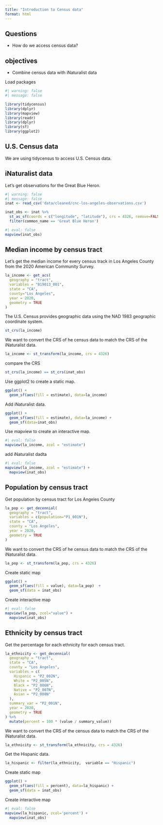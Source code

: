 ```yaml
---
title: "Introduction to Census data"
format: html
---
```


::: summary
## Questions

-   How do we access census data?

## objectives

-   Combine census data with iNaturalist data
:::

Load packages

```r
#| warning: false
#| message: false

library(tidycensus)
library(dplyr)
library(mapview)
library(readr)
library(dplyr)
library(sf)
library(ggplot2)
```

## U.S. Census data

We are using tidycensus to access U.S. Census data.

## iNaturalist data

Let's get observations for the Great Blue Heron.

```r
#| warning: false
#| message: false
inat <- read_csv('data/cleaned/cnc-los-angeles-observations.csv')
```

```r
inat_obs <- inat %>% 
  st_as_sf(coords = c("longitude", "latitude"), crs = 4326, remove=FALSE) %>% 
  filter(common_name == 'Great Blue Heron') 


```

```r
#| eval: false
mapview(inat_obs)
```

## Median income by census tract

Let's get the median income for every census track in Los Angeles County from the 2020 American Community Survey.

```r
la_income <- get_acs(
  geography = "tract", 
  variables = "B19013_001",
  state = "CA", 
  county="Los Angeles",
  year = 2020,
  geometry = TRUE
)

```

The U.S. Census provides geographic data using the NAD 1983 geographic coordinate system.

```r
st_crs(la_income)
```

We want to convert the CRS of he census data to match the CRS of the iNaturalist data.

```r
la_income <- st_transform(la_income, crs = 4326)
```

compare the CRS

```r
st_crs(la_income) == st_crs(inat_obs)

```

Use ggplot2 to create a static map.

```r
ggplot() +
  geom_sf(aes(fill = estimate), data=la_income)   

```

Add iNaturalist data.

```r
ggplot() +
  geom_sf(aes(fill = estimate), data=la_income) +
  geom_sf(data=inat_obs)

```

Use mapview to create an interactive map.

```r
#| eval: false
mapview(la_income, zcol = "estimate")

```

add iNaturalist dadta

```r
#| eval: false
mapview(la_income, zcol = "estimate") +
  mapview(inat_obs)

```

## Population by census tract

Get population by census tract for Los Angeles County

```r
la_pop <- get_decennial(
  geography = "tract",
  variables = c(population="P1_001N"),
  state = "CA",
  county = "Los Angeles",
  year = 2020,
  geometry = TRUE
)
```

We want to convert the CRS of he census data to match the CRS of the iNaturalist data.

```r
la_pop <- st_transform(la_pop, crs = 4326)
```

Create static map

```r
ggplot() +
  geom_sf(aes(fill = value), data=la_pop)  +
  geom_sf(data = inat_obs)
```

Create interactive map

```r
#| eval: false
mapview(la_pop, zcol="value") +
  mapview(inat_obs)
```

## Ethnicity by census tract

Get the percentage for each ethnicity for each census tract.

```r
la_ethnicity <- get_decennial(
  geography = "tract",
  state = "CA",
  county = "Los Angeles",
  variables = c(
    Hispanic = "P2_002N",
    White = "P2_005N",
    Black = "P2_006N",
    Native = "P2_007N",
    Asian = "P2_008N"
  ),
  summary_var = "P2_001N",
  year = 2020,
  geometry = TRUE
) %>%
  mutate(percent = 100 * (value / summary_value)) 
```

We want to convert the CRS of the census data to match the CRS of the iNaturalist data.

```r
la_ethnicity <- st_transform(la_ethnicity, crs = 4326)
```

Get the Hispanic data.

```r
la_hispanic <- filter(la_ethnicity,  variable == "Hispanic")
```

Create static map

```r
ggplot() +
  geom_sf(aes(fill = percent), data=la_hispanic) +
  geom_sf(data = inat_obs)
```

Create interactive map

```r
#| eval: false
mapview(la_hispanic, zcol='percent') +
  mapview(inat_obs)

```
